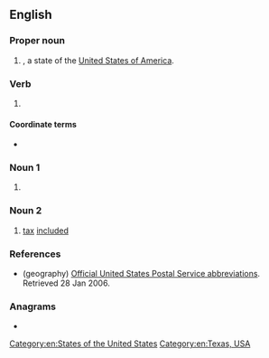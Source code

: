 {{also|tx}}
==English==
{{wikipedia}}

===Proper noun===
{{en-proper noun}}

# {{abbreviation of|en|Texas|nodot=1}}, a state of the [[United States of America]].

===Verb===
{{en-verb|~es|+|+}}

# {{lb|en|electronics}} {{abbreviation of|en|transmit}}

====Coordinate terms====
* {{sense|transmit}} {{l|en|RX}} {{gloss|[[receive]]}}

===Noun 1===
{{en-noun}}

# {{abbreviation of|en|transmitter}}

===Noun 2===
{{en-noun|?}}

# {{lb|en|Taiwan|of purchase prices}} [[tax]] [[included]] {{n-g|(found on receipts; also written as '⿱TX')}}

===References===
* (geography) [https://web.archive.org/web/20070225150423/http://www.usps.com/ncsc/lookups/abbreviations.html Official United States Postal Service abbreviations]. Retrieved 28 Jan 2006.

===Anagrams===
* {{anagrams|en|a=tx|XT}}

[[Category:en:States of the United States]]
[[Category:en:Texas, USA]]